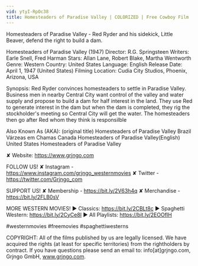 ```yaml
---
vid: ytyI-RpOc38
title: Homesteaders of Paradise Valley | COLORIZED | Free Cowboy Film
---
```


Homesteaders of Paradise Valley - Red Ryder and his sidekick, Little Beaver, defend the right to build a dam.

Homesteaders of Paradise Valley (1947)
Director: R.G. Springsteen
Writers: Earle Snell, Fred Harman
Stars: Allan Lane, Robert Blake, Martha Wentworth
Genre: Western
Country: United States
Language: English
Release Date: April 1, 1947 (United States)
Filming Location: Cudia City Studios, Phoenix, Arizona, USA

Synopsis:
Red Ryder convinces homesteaders to settle in Paradise Valley. Business men in nearby Central City want control of the valley and water supply and propose to build a dam for half interest in the land. They use Red to generate interest in the dam but when the dam is completed, they rig the stockholder's meeting so Central City will get the water. The homesteaders then go after Red whom they think is responsilble

Also Known As (AKA):
(original title) Homesteaders of Paradise Valley
Brazil Várzeas em Chamas
Canada Homesteaders of Paradise Valley(English)
United States Homesteaders of Paradise Valley

✘ Website: https://www.grjngo.com

FOLLOW US!
✘ Instagram - https://www.instagram.com/grjngo_westernmovies
✘ Twitter - https://twitter.com/Grjngo_com

SUPPORT US!
✘ Membership - https://bit.ly/2V63h4q
✘ Merchandise - https://bit.ly/2FLB0sV

MORE WESTERN MOVIES! 
► Classics: https://bit.ly/2CBLt8c 
► Spaghetti Western: https://bit.ly/2CyCe8I 
► All Playlists: https://bit.ly/2EOOfIH 

#westernmovies #freemovies #spaghettiwesterns

COPYRIGHT: All of the films published by us are legally licensed. We have acquired the rights (at least for specific territories) from the rightholders by contract. If you have questions please send an email to: info[at]grjngo.com, Grjngo GmbH, www.grjngo.com.
